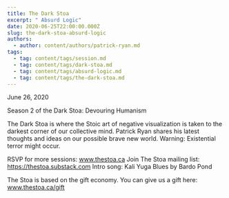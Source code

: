 ```yaml
---
title: The Dark Stoa
excerpt: " Absurd Logic"
date: 2020-06-25T22:00:00.000Z
slug: the-dark-stoa-absurd-logic
authors:
  - author: content/authors/patrick-ryan.md
tags:
  - tag: content/tags/session.md
  - tag: content/tags/dark-stoa.md
  - tag: content/tags/absurd-logic.md
  - tag: content/tags/the-dark-stoa.md
---
```


June 26, 2020

Season 2 of the Dark Stoa: Devouring Humanism

The Dark Stoa is where the Stoic art of negative visualization is taken to the darkest corner of our collective mind. Patrick Ryan shares his latest thoughts and ideas on our possible brave new world. Warning: Existential terror might occur.

RSVP for more sessions: www.thestoa.ca
Join The Stoa mailing list: https://thestoa.substack.com
Intro song: Kali Yuga Blues by Bardo Pond

The Stoa is based on the gift economy. You can give us a gift here: www.thestoa.ca/gift

